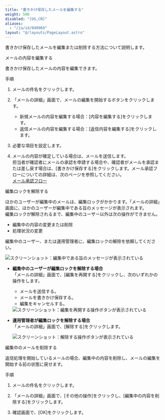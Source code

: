 ```yaml
---
title: "書きかけ保存したメールを編集する"
weight: 500
disabled: "[US,CN]"
aliases:
  - "/ja/id/040969"
layout: "@/layouts/PageLayout.astro"
---
```




書きかけ保存したメールを編集または削除する方法について説明します。

<Heading id="m_list_compose_m_modify_10">メールの内容を編集する</Heading>

書きかけ保存したメールの内容を編集できます。

<Heading level={3} id="m_list_compose_m_modify_1010">手順</Heading>

1. メールの件名をクリックします。

1. 「メールの詳細」画面で、メールの編集を開始するボタンをクリックします。

   * 新規メールの内容を編集する場合：[内容を編集する]をクリックします。
   * 返信メールの内容を編集する場合：[返信内容を編集する]をクリックします。

1. 必要な項目を設定します。

1. メールの内容が確定している場合は、メールを送信します。  
担当者が確認者にメールの承認を申請する場合や、確認者がメールを承認または差し戻す場合は、[書きかけ保存する]をクリックします。メール承認フローについての詳細は、次のページを参照してください。  
[メール承認フロー](/k/ja/id/040931.html)

<Heading id="m_list_compose_m_modify_20">編集ロックを解除する</Heading>

ほかのユーザーが編集中のメールは、編集ロックがかかります。「メールの詳細」画面に、ほかのユーザーが編集中である旨のメッセージが表示されます。  
編集ロックが解除されるまで、編集中のユーザー以外は次の操作ができません。

* 編集中の内容の変更または削除
* 処理状況の変更

編集中のユーザー、または運用管理者に、編集ロックの解除を依頼してください。

<Img src="/k/kintone/img-ja/m_modify_01.png" alt="スクリーンショット：編集中である旨のメッセージが表示されている" />

* **編集中のユーザーが編集ロックを解除する場合**  
  「メールの詳細」画面で、[編集を再開する]をクリックし、次のいずれかの操作をします。

  * メールを送信する。
  * メールを書きかけ保存する。
  * 編集をキャンセルする。

  <Img src="/k/kintone/img-ja/m_modify_02.png" alt="スクリーンショット：編集を再開する操作ボタンが表示されている" />

* **運用管理者が編集ロックを解除する場合**  
  「メールの詳細」画面で、[解除する]をクリックします。

  <Img src="/k/kintone/img-ja/m_modify_03.png" alt="スクリーンショット：解除する操作ボタンが表示されている" />

<Heading id="m_list_compose_m_modify_30">編集中のメールを削除する</Heading>

返信処理を開始しているメールの場合、編集中の内容を削除し、メールの編集を開始する前の状態に戻せます。

<Heading level={3} id="m_list_compose_m_modify_3010">手順</Heading>

1. メールの件名をクリックします。

1. 「メールの詳細」画面で、[その他の操作]をクリックし、[編集中の内容を削除する]をクリックします。

1. 確認画面で、[OK]をクリックします。
